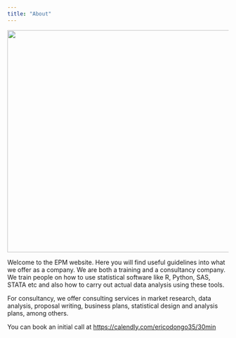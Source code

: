 ```yaml
---
title: "About"
---
```


![](images/about.jpg){width="506"}

Welcome to the EPM website. Here you will find useful guidelines into what we offer as a company. We are both a training and a consultancy company. We train people on how to use statistical software like R, Python, SAS, STATA etc and also how to carry out actual data analysis using these tools.

For consultancy, we offer consulting services in market research, data analysis, proposal writing, business plans, statistical design and analysis plans, among others.

You can book an initial call at <https://calendly.com/ericodongo35/30min>
